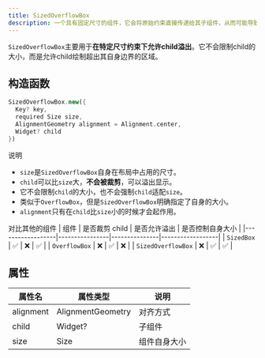 ```yaml
---
title: SizedOverflowBox
description: 一个具有固定尺寸的组件，它会将原始约束直接传递给其子组件，从而可能导致子组件溢出
---
```


`SizedOverflowBox`主要用于**在特定尺寸约束下允许child溢出**。它不会限制child的大小，而是允许child绘制超出其自身边界的区域。

## 构造函数
```dart
SizedOverflowBox.new({
  Key? key, 
  required Size size, 
  AlignmentGeometry alignment = Alignment.center, 
  Widget? child
})
```

说明
- `size`是`SizedOverflowBox`自身在布局中占用的尺寸。
- `child`可以比`size`大，**不会被裁剪**，可以溢出显示。
- 它不会限制`child`的大小，也不会强制`child`适配`size`。
- 类似于`OverflowBox`，但是`SizedOverflowBox`明确指定了自身的大小。
- `alignment`只有在`child`比`size`小的时候才会起作用。

对比其他的组件
| 组件             | 是否裁剪 child | 是否允许溢出 | 是否控制自身大小 |
|------------------|----------------|---------------|------------------|
| `SizedBox`       | ✅              | ❌             | ✅                |
| `OverflowBox`    | ❌              | ✅             | ❌                |
| `SizedOverflowBox` | ❌            | ✅             | ✅                |

## 属性
| 属性名             | 属性类型 | 说明 | 
|------------------|----------------|---------------|
| alignment        | AlignmentGeometry |    对齐方式       |
| child            | Widget?  |  子组件 |
| size |  Size |  组件自身大小  |
